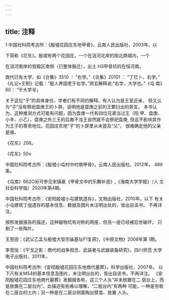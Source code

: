 ```yaml
---
---
---
```

title: 注释
---



1 中国社科院考古所：《殷墟花园庄东地甲骨》，云南人民出版社，2003年。以

下简称《花东》。殷墟有两个花园庄，一个在沮河北岸的阻北商城内，一个

在沮河南岸的宫殿区南侧（已整体搬迁），出土 H3甲骨坑的在恒河南。

商代已有大学，如《合集》3510 ： “右学。”《合集》20101 ： “丁巳卜，右学。” 《礼记•王制》记载：“殷人养国老于右学。”郑玄解释说:“右学，大学也。”《屯 南》60： “于大学寻」

关于这位“子”的具体身份，学者们有不同的解释。有人认为是王室近亲， 但又认为“子”没有祭祀盘庚王的卜辞，说明他是盘庚之前的王繁衍出的旁支。 本书认为，这种推测方式可能有问题，因为盘庚一代有四位兄弟当过王（阳 甲、盘庚、小辛、小乙），盘庚之外三王的后裔不当王自然就不会祭祀盘庚, 但这不影响其作为王子的尊贵地位。花园庄东地“子”的卜辞里从未提及“父”， 很难确定他的父亲是谁。

《花东》206。

《花东》50o

中国社科院考古所：《殷墟小屯村中村南甲骨》，云南人民出版社，2012年， 489 条。

《屯南》662O另可参见宋镇豪《甲骨文中的乐舞补说》,《海南大学学报》（人 文社会科学版）2020年第4期。

中国社科院考古所：《安阳殷墟小屯建筑遗存》，文物出版社，2010年。以下 有关小屯建筑丁组遗存的基本信息、数据及图片未注明出处的，皆出自该书， 不再详注。

按照发掘报告的描述，这种器物坑有对称的两座，但另一座已经被后世破坏， 只剩了一些陶片。

王恩田：《武父乙孟与殷墟大型宗庙基址F1复原》，《中原文物》2006年第 1期。

李竞恒：《干戈之影：商代的战争观念、武装者与武器装备研究》，四川师范 大学电子出版社，2011年。

中国社科院考古所:《安阳殷墟花园庄东地商代墓葬》，科学出版社，2007年。 以下凡有关M54的基本信息及图片，未注明出处的，皆出自该书，不再详注。 《安阳殷墟花园庄东地商代墓葬》发掘报告称，这三个人头“并未放置在二 层台上，而是放置在二层台内”。此描述有些难以理解，“二层台内”有两种 可能，一种是夯筑在二层台的土内；另一种是在二层台侧面掏出壁龛、放置 人头。
